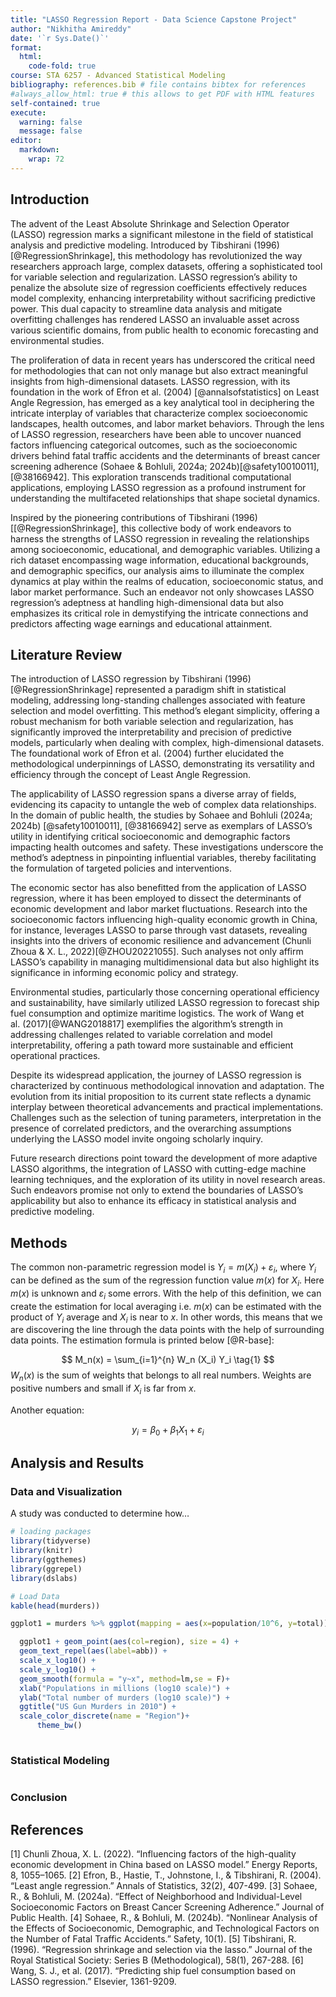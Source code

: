 ```yaml
---
title: "LASSO Regression Report - Data Science Capstone Project"
author: "Nikhitha Amireddy"
date: '`r Sys.Date()`'
format:
  html:
    code-fold: true
course: STA 6257 - Advanced Statistical Modeling
bibliography: references.bib # file contains bibtex for references
#always_allow_html: true # this allows to get PDF with HTML features
self-contained: true
execute: 
  warning: false
  message: false
editor: 
  markdown: 
    wrap: 72
---
```


## Introduction

The advent of the Least Absolute Shrinkage and Selection Operator (LASSO) regression marks a significant milestone in the field of statistical analysis and predictive modeling. Introduced by Tibshirani (1996) [@RegressionShrinkage], this methodology has revolutionized the way researchers approach large, complex datasets, offering a sophisticated tool for variable selection and regularization. LASSO regression's ability to penalize the absolute size of regression coefficients effectively reduces model complexity, enhancing interpretability without sacrificing predictive power. This dual capacity to streamline data analysis and mitigate overfitting challenges has rendered LASSO an invaluable asset across various scientific domains, from public health to economic forecasting and environmental studies.

The proliferation of data in recent years has underscored the critical need for methodologies that can not only manage but also extract meaningful insights from high-dimensional datasets. LASSO regression, with its foundation in the work of Efron et al. (2004) [@annalsofstatistics] on Least Angle Regression, has emerged as a key analytical tool in deciphering the intricate interplay of variables that characterize complex socioeconomic landscapes, health outcomes, and labor market behaviors. Through the lens of LASSO regression, researchers have been able to uncover nuanced factors influencing categorical outcomes, such as the socioeconomic drivers behind fatal traffic accidents and the determinants of breast cancer screening adherence (Sohaee & Bohluli, 2024a; 2024b)[@safety10010011], [@38166942]. This exploration transcends traditional computational applications, employing LASSO regression as a profound instrument for understanding the multifaceted relationships that shape societal dynamics.

Inspired by the pioneering contributions of Tibshirani (1996)[[@RegressionShrinkage], this collective body of work endeavors to harness the strengths of LASSO regression in revealing the relationships among socioeconomic, educational, and demographic variables. Utilizing a rich dataset encompassing wage information, educational backgrounds, and demographic specifics, our analysis aims to illuminate the complex dynamics at play within the realms of education, socioeconomic status, and labor market performance. Such an endeavor not only showcases LASSO regression's adeptness at handling high-dimensional data but also emphasizes its critical role in demystifying the intricate connections and predictors affecting wage earnings and educational attainment.

## Literature Review

The introduction of LASSO regression by Tibshirani (1996) [@RegressionShrinkage] represented a paradigm shift in statistical modeling, addressing long-standing challenges associated with feature selection and model overfitting. This method's elegant simplicity, offering a robust mechanism for both variable selection and regularization, has significantly improved the interpretability and precision of predictive models, particularly when dealing with complex, high-dimensional datasets. The foundational work of Efron et al. (2004) further elucidated the methodological underpinnings of LASSO, demonstrating its versatility and efficiency through the concept of Least Angle Regression.

The applicability of LASSO regression spans a diverse array of fields, evidencing its capacity to untangle the web of complex data relationships. In the domain of public health, the studies by Sohaee and Bohluli (2024a; 2024b) [@safety10010011], [@38166942] serve as exemplars of LASSO's utility in identifying critical socioeconomic and demographic factors impacting health outcomes and safety. These investigations underscore the method's adeptness in pinpointing influential variables, thereby facilitating the formulation of targeted policies and interventions.

The economic sector has also benefitted from the application of LASSO regression, where it has been employed to dissect the determinants of economic development and labor market fluctuations. Research into the socioeconomic factors influencing high-quality economic growth in China, for instance, leverages LASSO to parse through vast datasets, revealing insights into the drivers of economic resilience and advancement (Chunli Zhoua & X. L., 2022)[@ZHOU20221055]. Such analyses not only affirm LASSO's capability in managing multidimensional data but also highlight its significance in informing economic policy and strategy.

Environmental studies, particularly those concerning operational efficiency and sustainability, have similarly utilized LASSO regression to forecast ship fuel consumption and optimize maritime logistics. The work of Wang et al. (2017)[@WANG2018817] exemplifies the algorithm's strength in addressing challenges related to variable correlation and model interpretability, offering a path toward more sustainable and efficient operational practices.

Despite its widespread application, the journey of LASSO regression is characterized by continuous methodological innovation and adaptation. The evolution from its initial proposition to its current state reflects a dynamic interplay between theoretical advancements and practical implementations. Challenges such as the selection of tuning parameters, interpretation in the presence of correlated predictors, and the overarching assumptions underlying the LASSO model invite ongoing scholarly inquiry.

Future research directions point toward the development of more adaptive LASSO algorithms, the integration of LASSO with cutting-edge machine learning techniques, and the exploration of its utility in novel research areas. Such endeavors promise not only to extend the boundaries of LASSO's applicability but also to enhance its efficacy in statistical analysis and predictive modeling.



## Methods

The common non-parametric regression model is
$Y_i = m(X_i) + \varepsilon_i$, where $Y_i$ can be defined as the sum of
the regression function value $m(x)$ for $X_i$. Here $m(x)$ is unknown
and $\varepsilon_i$ some errors. With the help of this definition, we
can create the estimation for local averaging i.e. $m(x)$ can be
estimated with the product of $Y_i$ average and $X_i$ is near to $x$. In
other words, this means that we are discovering the line through the
data points with the help of surrounding data points. The estimation
formula is printed below [@R-base]:

$$
M_n(x) = \sum_{i=1}^{n} W_n (X_i) Y_i  \tag{1}
$$ $W_n(x)$ is the sum of weights that belongs to all real numbers.
Weights are positive numbers and small if $X_i$ is far from $x$.

Another equation:

$$
y_i = \beta_0 + \beta_1 X_1 +\varepsilon_i
$$

## Analysis and Results

### Data and Visualization

A study was conducted to determine how...

```r
# loading packages 
library(tidyverse)
library(knitr)
library(ggthemes)
library(ggrepel)
library(dslabs)
```

```r
# Load Data
kable(head(murders))

ggplot1 = murders %>% ggplot(mapping = aes(x=population/10^6, y=total)) 

  ggplot1 + geom_point(aes(col=region), size = 4) +
  geom_text_repel(aes(label=abb)) +
  scale_x_log10() +
  scale_y_log10() +
  geom_smooth(formula = "y~x", method=lm,se = F)+
  xlab("Populations in millions (log10 scale)") + 
  ylab("Total number of murders (log10 scale)") +
  ggtitle("US Gun Murders in 2010") +
  scale_color_discrete(name = "Region")+
      theme_bw()
  

```

### Statistical Modeling

```r

```

### Conclusion

## References


[1]	Chunli Zhoua, X. L. (2022). "Influencing factors of the high-quality economic development in China based on LASSO model." Energy Reports, 8, 1055–1065.
[2]	Efron, B., Hastie, T., Johnstone, I., & Tibshirani, R. (2004). "Least angle regression." Annals of Statistics, 32(2), 407-499.
[3]	Sohaee, R., & Bohluli, M. (2024a). "Effect of Neighborhood and Individual-Level Socioeconomic Factors on Breast Cancer Screening Adherence." Journal of Public Health.
[4]	Sohaee, R., & Bohluli, M. (2024b). "Nonlinear Analysis of the Effects of Socioeconomic, Demographic, and Technological Factors on the Number of Fatal Traffic Accidents." Safety, 10(1).
[5]	Tibshirani, R. (1996). "Regression shrinkage and selection via the lasso." Journal of the Royal Statistical Society: Series B (Methodological), 58(1), 267-288.
[6]	Wang, S. J., et al. (2017). "Predicting ship fuel consumption based on LASSO regression." Elsevier, 1361-9209.


